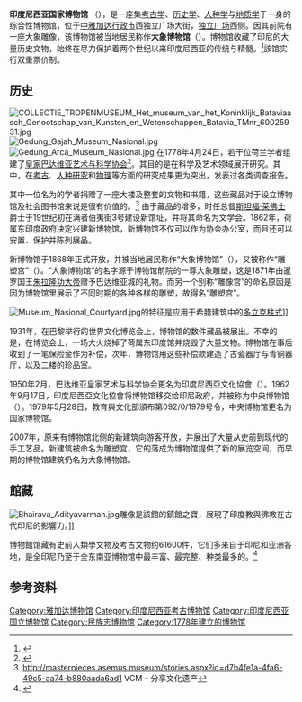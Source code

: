 {{Infobox Museum
|name = 国家博物馆<br>Museum Nasional
|image = Museum Nasional Indonesia.jpg
|caption = 博物馆前景
|imagesize = 200
|established = 1778年
|dissolved =
|location = {{IDN}}[[雅加达首都特区|雅加达特区]][[中雅加达行政市|中雅加达行政市]]西独立广场街12号
|type =[[博物馆#考古博物館|考古博物馆]]
|visitors =
|director = 
|curator = 
|publictransit = {{Tsl|en|TransJarkata|雅加達專線巴士}}1号线国家纪念碑站
|website = [http://www.museumnasional.or.id 印尼国家博物馆官网]
}}
'''印度尼西亚国家博物馆''' （{{lang-id|'''Museum Nasional'''}}），是一座集[[考古学|考古学]]、[[历史学|历史学]]、[[人种学|人种学]]与[[地质学|地质学]]于一身的综合性博物馆，位于[[中雅加达行政市|中雅加达行政市]]西独立广场大街，[[独立广场_(雅加达)|独立广场]]西侧。因其前院有一座大象雕像，该博物馆被当地居民称作'''大象博物馆'''（{{lang-id|'''Gedung gajah'''}}）。博物馆收藏了印尼的大量历史文物，始终在尽力保护着两个世纪以来印度尼西亚的传统与精髓。<ref>{{cite book | last =Rosi | first =Adele | title =Museum Nasional Guide Book| publisher=PT Indo Multi Media, Museum Nasional and Indonesian Heritage Society |year=1998 | location =Jakarta | pages =2 | url = }}</ref>該馆实行双重票价制。

==历史==
[[File:COLLECTIE_TROPENMUSEUM_Het_museum_van_het_Koninklijk_Bataviaasch_Genootschap_van_Kunsten_en_Wetenschappen_Batavia_TMnr_60025931.jpg|left]]
[[File:Gedung_Gajah_Museum_Nasional.jpg|right]]
[[File:Gedung_Arca_Museum_Nasional.jpg|right]]
在1778年4月24日，若干位荷兰学者组建了[[皇家巴达维亚艺术与科学协会|皇家巴达维亚艺术与科学协会]]<ref>{{cite book | last =Rosi | first =Adele | title =Museum Nasional Guide Book| publisher=PT Indo Multi Media, Museum Nasional and Indonesian Heritage Society |year=1998 | location =Jakarta | pages =4 | url = }}</ref>。其目的是在科学及艺术领域展开研究。其中，在[[考古学|考古]]、[[人种学|人种研究]]和[[物理学|物理]]等方面的研究成果更为突出，发表过各类调查报告。

其中一位名为{{Tsl|en|Jacob Cornelis Matthieu Radermacher|J.C.M.拉德马赫尔}}的学者捐赠了一座大楼及整套的文物和书籍，这些藏品对于设立博物馆及社会图书馆来说是很有价值的。<ref>http://masterpieces.asemus.museum/stories.aspx?id=d7b4fe1a-4fa6-49c5-aa74-b880aada6ad1 {{Wayback|url=http://masterpieces.asemus.museum/stories.aspx?id=d7b4fe1a-4fa6-49c5-aa74-b880aada6ad1 |date=20120329115127 }} VCM – 分享文化遗产</ref> 
由于藏品的增多，时任总督[[斯坦福·莱佛士|斯坦福·莱佛士]]爵士于19世纪初在满者伯夷街3号建设新馆址，并将其命名为文学会。1862年，荷属东印度政府决定兴建新博物馆，新博物馆不仅可以作为协会办公室，而且还可以安置、保护并陈列展品。

新博物馆于1868年正式开放，并被当地居民称作“大象博物馆”（{{Lang-id|Gedung Gajah}}），又被称作“雕塑宫”（{{Lang-id|Gedung Arca}}）。“大象博物馆”的名字源于博物馆前院的一尊大象雕塑，这是1871年由暹罗国王[[拉玛五世|朱拉隆功大帝]]赠予巴达维亚城的礼物。而另一个别称“雕像宫”的命名原因是因为博物馆里展示了不同时期的各种各样的雕塑，故得名“雕塑宫”。

[[File:Museum_Nasional_Courtyard.jpg|right]]的特征是应用于希腊建筑中的[[多立克柱式|多立克柱式]]]]

1931年，在巴黎举行的世界文化博览会上，博物馆的数件藏品被展出。不幸的是，在博览会上，一场大火烧掉了荷属东印度馆并烧毁了大量文物。博物馆在事后收到了一笔保险金作为补偿，次年，博物馆用这些补偿款建造了古瓷器厅与青铜器厅，以及二楼的珍品室。

1950年2月，巴达维亚皇家艺术与科学协会更名为印度尼西亞文化協會（{{Lang-id|Lembaga Kebudayaan Indonesia}}）。1962年9月17日，印度尼西亞文化協會将博物馆移交给印尼政府，并被称为中央博物馆（{{Lang-id|Museum Pusat}}）。1979年5月28日，教育與文化部頒布第092/0/1979号令，中央博物馆更名为国家博物馆。

2007年，原来有博物馆北侧的新建筑向游客开放，并展出了大量从史前到现代的手工艺品。新建筑被命名为雕塑宫，它的落成为博物馆提供了新的展览空间，而早期的博物馆建筑仍名为大象博物馆。

==館藏==
[[File:Bhairava_Adityavarman.jpg|right]]雕像是該館的鎮館之寶，展現了印度教與佛教在古代印尼的影響力。]]

博物館馆藏有史前人類學文物及考古文物约61600件，它们多来自于印尼和亚洲各地，是全印尼乃至于全东南亚博物馆中最丰富、最完整、种类最多的。<ref>{{cite web|url=http://www.lonelyplanet.com/indonesia/jakarta/sights/406074|title=Lonely Planet review on Museum Nasional}}</ref>

==参考资料==
{{ReflistH}}

[[Category:雅加达博物馆|Category:雅加达博物馆]]
[[Category:印度尼西亚考古博物馆|Category:印度尼西亚考古博物馆]]
[[Category:印度尼西亚国立博物馆|Category:印度尼西亚国立博物馆]]
[[Category:民族志博物馆|Category:民族志博物馆]]
[[Category:1778年建立的博物馆|Category:1778年建立的博物馆]]
